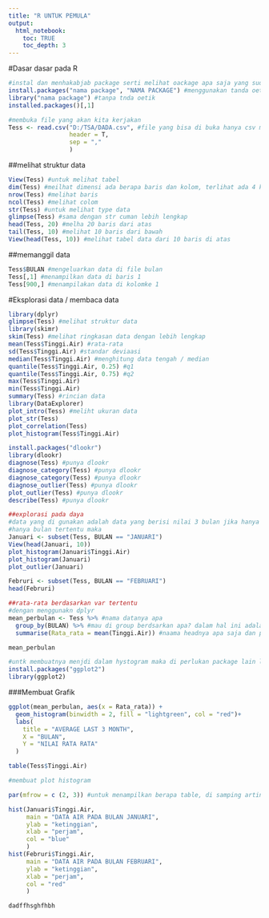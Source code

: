 ---
title: "R UNTUK PEMULA"
output: 
  html_notebook:
    toc: TRUE 
    toc_depth: 3
---
#Dasar dasar pada R
```{r}
#instal dan menhakabjab package serti melihat oackage apa saja yang sudah kita instal
install.packages("nama package", "NAMA PACKAGE") #menggunakan tanda oetik
library("nama package") #tanpa tnda oetik
installed.packages()[,1]
```

```{r}
#membuka file yang akan kita kerjakan
Tess <- read.csv("D:/TSA/DADA.csv", #file yang bisa di buka hanya csv ms dos
                 header = T,
                 sep = ","
                 )
```
##melihat struktur data
```{r}
View(Tess) #untuk melihat tabel
dim(Tess) #meilhat dimensi ada berapa baris dan kolom, terlihat ada 4 kolom dan 11487baris
nrow(Tess) #melihat baris
ncol(Tess) #melihat colom
str(Tess) #untuk melihat type data
glimpse(Tess) #sama dengan str cuman lebih lengkap
head(Tess, 20) #melha 20 baris dari atas
tail(Tess, 10) #melihat 10 baris dari bawah
View(head(Tess, 10)) #melihat tabel data dari 10 baris di atas
```
##memanggil data
```{r}
Tess$BULAN #mengeluarkan data di file bulan
Tess[,1] #menampilkan data di baris 1
Tess[900,] #menampilakan data di kolomke 1
```


#Eksplorasi data / membaca data
```{r}
library(dplyr)
glimpse(Tess) #melihat struktur data
library(skimr)
skim(Tess) #melihat ringkasan data dengan lebih lengkap
mean(Tess$Tinggi.Air) #rata-rata
sd(Tess$Tinggi.Air) #standar deviaasi
median(Tess$Tinggi.Air) #menghitung data tengah / median
quantile(Tess$Tinggi.Air, 0.25) #q1
quantile(Tess$Tinggi.Air, 0.75) #q2
max(Tess$Tinggi.Air)
min(Tess$Tinggi.Air)
summary(Tess) #rincian data
library(DataExplorer)
plot_intro(Tess) #meliht ukuran data
plot_str(Tess)
plot_correlation(Tess)
plot_histogram(Tess$Tinggi.Air)
```
```{r}
install.packages("dlookr")
library(dlookr)
diagnose(Tess) #punya dlookr
diagnose_category(Tess) #punya dlookr
diagnose_category(Tess) #punya dlookr
diagnose_outlier(Tess) #punya dlookr
plot_outlier(Tess) #punya dlookr
describe(Tess) #punya dlookr

```

```{r}
##explorasi pada daya
#data yang di gunakan adalah data yang berisi nilai 3 bulan jika hanya ingin mengerjakan data yang
#hanya bulan tertentu maka
Januari <- subset(Tess, BULAN == "JANUARI")
View(head(Januari, 10))
plot_histogram(Januari$Tinggi.Air)
plot_histogram(Januari)
plot_outlier(Januari)
```
```{r}
Februri <- subset(Tess, BULAN == "FEBRUARI")
head(Februri)
```


```{r}
##rata-rata berdasarkan var tertentu
#dengan menggunakn dplyr
mean_perbulan <- Tess %>% #nama datanya apa
  group_by(BULAN) %>% #mau di group berdsarkan apa? dalam hal ini adalah bulan
  summarise(Rata_rata = mean(Tinggi.Air)) #naama headnya apa saja dan parameternya bisa count, mean dalam hal ini mean bisa juga max dan data lainnya,

mean_perbulan
```


```{r}
#untk membuatnya menjdi dalam hystogram maka di perlukan package lain lagi
install.packages("ggplot2")
library(ggplot2)
```

###Membuat Grafik
```{r}
ggplot(mean_perbulan, aes(x = Rata_rata)) + 
  geom_histogram(binwidth = 2, fill = "lightgreen", col = "red")+
  labs(
    title = "AVERAGE LAST 3 MONTH",
    X = "BULAN",
    Y = "NILAI RATA RATA"
  )
```


```{r}
table(Tess$Tinggi.Air) 
```
```{r}
#membuat plot histogram

par(mfrow = c (2, 3)) #untuk menampilkan berapa table, di samping artinya 2x3 table yang ingin di tampilkan.

hist(Januari$Tinggi.Air,
     main = "DATA AIR PADA BULAN JANUARI",
     ylab = "ketinggian",
     xlab = "perjam",
     col = "blue"
     )
hist(Februri$Tinggi.Air,
     main = "DATA AIR PADA BULAN FEBRUARI",
     ylab = "ketinggian",
     xlab = "perjam",
     col = "red"
     )

```
```{r}
dadffhsghfhbh
```




